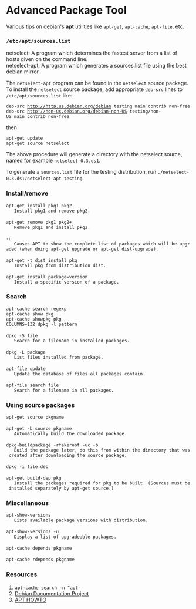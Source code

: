 = Advanced Package Tool =

Various tips on debian's '''apt''' utilities like <code>apt-get</code>, <code>apt-cache</code>, <code>apt-file</code>, etc.

=== <code>/etc/apt/sources.list</code> ===

;netselect: A program which determines the fastest server from a list of hosts given on the command line.
;netselect-apt: A program which generates a sources.list file using the best debian mirror.

The <code>netselect-apt</code> program can be found in the <code>netselect</code> source package. To install the <code>netselect</code> source package, add appropriate <code>deb-src</code> lines to <code>/etc/apt/sources.list</code> like:

 deb-src http://http.us.debian.org/debian testing main contrib non-free
 deb-src http://non-us.debian.org/debian-non-US testing/non-US main contrib non-free

then

 apt-get update
 apt-get source netselect

The above procedure will generate a directory with the netselect source, named for example <code>netselect-0.3.ds1</code>.

To generate a <code>sources.list</code> file for the testing distribution, run <code>./netselect-0.3.ds1/netselect-apt testing</code>.

=== Install/remove ===

 apt-get install pkg1 pkg2-
    Install pkg1 and remove pkg2.
 
 apt-get remove pkg1 pkg2+
    Remove pkg1 and install pkg2.
 
 -u
    Causes APT to show the complete list of packages which will be upgraded (when doing apt-get upgrade or apt-get dist-upgrade).
 
 apt-get -t dist install pkg
    Install pkg from distribution dist. 
 
 apt-get install package=version
    Install a specific version of a package.

=== Search ===

 apt-cache search regexp
 apt-cache show pkg
 apt-cache showpkg pkg
 COLUMNS=132 dpkg -l pattern
 
 dpkg -S file
    Search for a filename in installed packages.
 
 dpkg -L package
    List files installed from package.
 
 apt-file update
    Update the database of files all packages contain.
 
 apt-file search file
    Search for a filename in all packages.

=== Using source packages ===

 apt-get source pkgname
 
 apt-get -b source pkgname
    Automatically build the downloaded package.
 
 dpkg-buildpackage -rfakeroot -uc -b
    Build the package later, do this from within the directory that was created after downloading the source package.
 
 dpkg -i file.deb
 
 apt-get build-dep pkg
    Install the packages required for pkg to be built. (Sources must be installed separately by apt-get source.)

=== Miscellaneous ===

 apt-show-versions
    Lists available package versions with distribution.
 
 apt-show-versions -u
    Display a list of upgradeable packages.
 
 apt-cache depends pkgname
 
 apt-cache rdepends pkgname

=== Resources ===

# <code>apt-cache search -n ^apt-</code>
# [http://www.debian.org/doc/ddp Debian Documentation Project]
# [http://www.debian.org/doc/manuals/apt-howto/index.en.html APT HOWTO]


